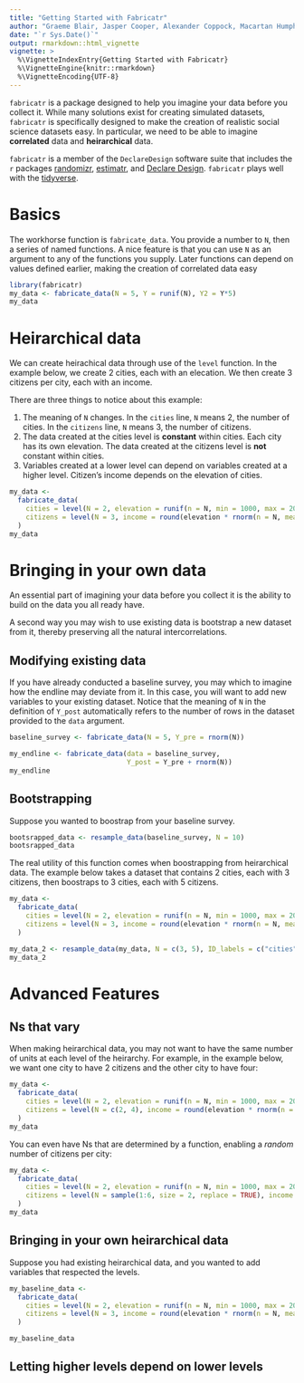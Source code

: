 ```yaml
---
title: "Getting Started with Fabricatr"
author: "Graeme Blair, Jasper Cooper, Alexander Coppock, Macartan Humphreys"
date: "`r Sys.Date()`"
output: rmarkdown::html_vignette
vignette: >
  %\VignetteIndexEntry{Getting Started with Fabricatr}
  %\VignetteEngine{knitr::rmarkdown}
  %\VignetteEncoding{UTF-8}
---
```


`fabricatr` is a package designed to help you imagine your data before you collect it. While many solutions exist for creating simulated datasets, `fabricatr` is specifically designed to make the creation of realistic social science datasets easy. In particular, we need to be able to imagine **correlated** data and **heirarchical** data.


`fabricatr` is a member of the `DeclareDesign` software suite that includes the `r` packages [randomizr](randomizr.declaredesign.org), [estimatr](estimatr.declaredesign.org), and [Declare Design](declaredesign.org). `fabricatr` plays well with the [tidyverse](https://www.tidyverse.org/). 


# Basics

The workhorse function is `fabricate_data`. You provide a number to `N`, then a series of named functions. A nice feature is that you can use `N` as an argument to any of the functions you supply. Later functions can depend on values defined earlier, making the creation of correlated data easy

```r
library(fabricatr)
my_data <- fabricate_data(N = 5, Y = runif(N), Y2 = Y*5)
my_data
```

# Heirarchical data

We can create heirachical data through use of the `level` function. In the example below, we create 2 cities, each with an elecation. We then create 3 citizens per city, each with an income.

There are three things to notice about this example:

1. The meaning of `N` changes.  In the `cities` line, `N` means 2, the number of cities.  In the `citizens` line, `N` means 3, the number of citizens.
2. The data created at the cities level is **constant** within cities. Each city has its own elevation. The data created at the citizens level is **not** constant within cities.
3. Variables created at a lower level can depend on variables created at a higher level. Citizen's income depends on the elevation of cities.

```r
my_data <-
  fabricate_data(
    cities = level(N = 2, elevation = runif(n = N, min = 1000, max = 2000)),
    citizens = level(N = 3, income = round(elevation * rnorm(n = N, mean = 5)))
  )
my_data
```

# Bringing in your own data

An essential part of imagining your data before you collect it is the ability to build on the data you all ready have.   

A second way you may wish to use existing data is bootstrap a new dataset from it, thereby preserving all the natural intercorrelations.

## Modifying existing data

If you have already conducted a baseline survey, you may which to imagine how the endline may deviate from it. In this case, you will want to add new variables to your existing dataset. Notice that the meaning of `N` in the definition of `Y_post` automatically refers to the number of rows in the dataset provided to the `data` argument.

```r
baseline_survey <- fabricate_data(N = 5, Y_pre = rnorm(N))

my_endline <- fabricate_data(data = baseline_survey, 
                             Y_post = Y_pre + rnorm(N))
my_endline
```

## Bootstrapping

Suppose you wanted to boostrap from your baseline survey.

```r
bootsrapped_data <- resample_data(baseline_survey, N = 10)
bootsrapped_data
```

The real utility of this function comes when boostrapping from heirarchical data.  The example below takes a dataset that contains 2 cities, each with 3 citizens, then boostraps to 3 cities, each with 5 citizens.

```r
my_data <-
  fabricate_data(
    cities = level(N = 2, elevation = runif(n = N, min = 1000, max = 2000)),
    citizens = level(N = 3, income = round(elevation * rnorm(n = N, mean = 5)))
  )

my_data_2 <- resample_data(my_data, N = c(3, 5), ID_labels = c("cities", "citizens"))
my_data_2
```


# Advanced Features

## Ns that vary

When making heirarchical data, you may not want to have the same number of units at each level of the heirarchy. For example, in the example below, we want one city to have 2 citizens and the other city to have four:

```r
my_data <-
  fabricate_data(
    cities = level(N = 2, elevation = runif(n = N, min = 1000, max = 2000)),
    citizens = level(N = c(2, 4), income = round(elevation * rnorm(n = N, mean = 5)))
  )
my_data
```

You can even have Ns that are determined by a function, enabling a *random* number of citizens per city:

```r
my_data <-
  fabricate_data(
    cities = level(N = 2, elevation = runif(n = N, min = 1000, max = 2000)),
    citizens = level(N = sample(1:6, size = 2, replace = TRUE), income = round(elevation * rnorm(n = N, mean = 5)))
  )
my_data
```


## Bringing in your own heirarchical data

Suppose you had existing heirarchical data, and you wanted to add variables that respected the levels.

```r

my_baseline_data <-
  fabricate_data(
    cities = level(N = 2, elevation = runif(n = N, min = 1000, max = 2000)),
    citizens = level(N = 3, income = round(elevation * rnorm(n = N, mean = 5)))
  )

my_baseline_data


```


## Letting higher levels depend on lower levels



